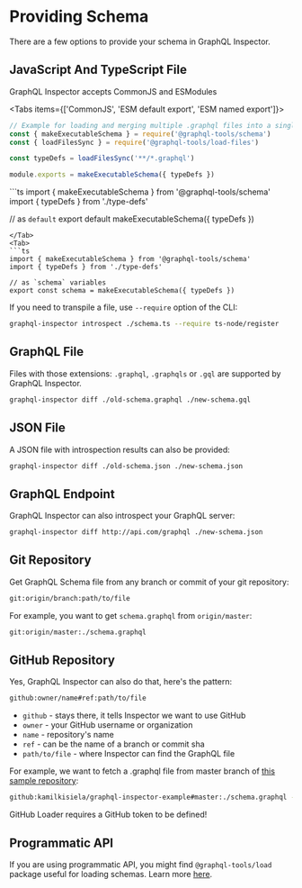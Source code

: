 
# Providing Schema

There are a few options to provide your schema in GraphQL Inspector.

## JavaScript And TypeScript File

GraphQL Inspector accepts CommonJS and ESModules

<Tabs items={['CommonJS', 'ESM default export', 'ESM named export']}>
<Tab>
```js
// Example for loading and merging multiple .graphql files into a single schema
const { makeExecutableSchema } = require('@graphql-tools/schema')
const { loadFilesSync } = require('@graphql-tools/load-files')

const typeDefs = loadFilesSync('**/*.graphql')

module.exports = makeExecutableSchema({ typeDefs })
```
</Tab>
<Tab>
```ts
import { makeExecutableSchema } from '@graphql-tools/schema'
import { typeDefs } from './type-defs'

// as `default`
export default makeExecutableSchema({ typeDefs })
```
</Tab>
<Tab>
```ts
import { makeExecutableSchema } from '@graphql-tools/schema'
import { typeDefs } from './type-defs'

// as `schema` variables
export const schema = makeExecutableSchema({ typeDefs })
```
</Tab>
</Tabs>

If you need to transpile a file, use `--require` option of the CLI:
```sh /--require/
graphql-inspector introspect ./schema.ts --require ts-node/register
```
## GraphQL File

Files with those extensions: `.graphql`, `.graphqls` or `.gql` are supported by GraphQL Inspector.

```sh
graphql-inspector diff ./old-schema.graphql ./new-schema.gql
```

## JSON File

A JSON file with introspection results can also be provided:

```sh
graphql-inspector diff ./old-schema.json ./new-schema.json
```

## GraphQL Endpoint

GraphQL Inspector can also introspect your GraphQL server:

```sh
graphql-inspector diff http://api.com/graphql ./new-schema.json
```

## Git Repository

Get GraphQL Schema file from any branch or commit of your git repository:

```sh
git:origin/branch:path/to/file
```

For example, you want to get `schema.graphql` from `origin/master`:

```sh
git:origin/master:./schema.graphql
```

## GitHub Repository

Yes, GraphQL Inspector can also do that, here's the pattern:

```sh
github:owner/name#ref:path/to/file
```

- `github` - stays there, it tells Inspector we want to use GitHub
- `owner` - your GitHub username or organization
- `name` - repository's name
- `ref` - can be the name of a branch or commit sha
- `path/to/file` - where Inspector can find the GraphQL file

For example, we want to fetch a .graphql file from master branch of
[this sample repository](https://github.com/kamilkisiela/graphql-inspector-example/blob/master/schema.graphql):

```sh
github:kamilkisiela/graphql-inspector-example#master:./schema.graphql --token 'github-token-here'
```

<Callout type="warning">
  GitHub Loader requires a GitHub token to be defined!
</Callout>

## Programmatic API

If you are using programmatic API, you might find `@graphql-tools/load` package useful for loading schemas. Learn more
[here](https://graphql-tools.com/docs/schema-loading).
